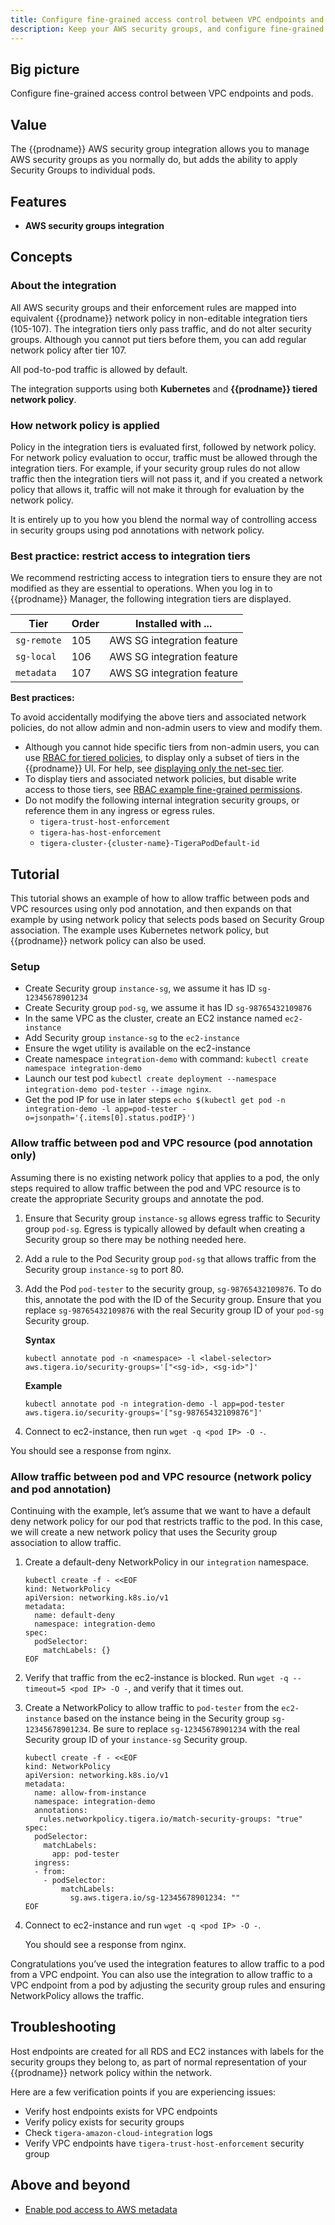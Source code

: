 ```yaml
---
title: Configure fine-grained access control between VPC endpoints and pods 
description: Keep your AWS security groups, and configure fine-grained access control between VPC endpoints and pods. 
---
```


## Big picture

Configure fine-grained access control between VPC endpoints and pods.

## Value

The {{prodname}} AWS security group integration allows you to manage AWS security groups as you normally do, but adds the ability to apply Security Groups to individual pods.

## Features

- **AWS security groups integration**

## Concepts

### About the integration

All AWS security groups and their enforcement rules are mapped into equivalent {{prodname}} network policy in non-editable integration tiers (105-107). The integration tiers only pass traffic, and do not alter security groups. Although you cannot put tiers before them, you can add regular network policy after tier 107.

All pod-to-pod traffic is allowed by default. 

The integration supports using both **Kubernetes** and **{{prodname}} tiered network policy**.

### How network policy is applied

Policy in the integration tiers is evaluated first, followed by network policy. For network policy evaluation to occur, traffic must be allowed through the integration tiers. For example, if your security group rules do not allow traffic then the integration tiers will not pass it, and if you created a network policy that allows it, traffic will not make it through for evaluation by the network policy.

It is entirely up to you how you blend the normal way of controlling access in security groups using pod annotations with network policy. 

### Best practice: restrict access to integration tiers

We recommend restricting access to integration tiers to ensure they are not modified as they are essential to operations. When you log in to {{prodname}} Manager, the following integration tiers are displayed. 

| Tier        | Order | Installed with ...         |
| ----------- | ----- | -------------------------- |
| `sg-remote` | 105   | AWS SG integration feature |
| `sg-local`  | 106   | AWS SG integration feature |
| `metadata`  | 107   | AWS SG integration feature |


**Best practices:**
 
To avoid accidentally modifying the above tiers and associated network policies, do not allow admin and non-admin users to view and modify them. 
  - Although you cannot hide specific tiers from non-admin users, you can use [RBAC for tiered policies](/security/rbac-tiered-policies), to display only a subset of tiers in the {{prodname}} UI. For help, see [displaying only the net-sec tier](../../rbac-tiered-policies.mdx#user-can-only-view-a-specific-tier).
  - To display tiers and associated network policies, but disable write access to those tiers, see [RBAC example fine-grained permissions](../../rbac-tiered-policies.mdx#fine-grained-rbac-for-policies-and-tiers).
- Do not modify the following internal integration security groups, or reference them in any ingress or egress rules. 
  - `tigera-trust-host-enforcement`
  - `tigera-has-host-enforcement`
  - `tigera-cluster-{cluster-name}-TigeraPodDefault-id`

## Tutorial

This tutorial shows an example of how to allow traffic between pods and VPC resources using only pod annotation, and then expands on that example by using network policy that selects pods based on Security Group association. The example uses Kubernetes network policy, but {{prodname}} network policy can also be used.

### Setup

- Create Security group `instance-sg`, we assume it has ID `sg-12345678901234`
- Create Security group `pod-sg`, we assume it has ID `sg-98765432109876`
- In the same VPC as the cluster, create an EC2 instance named `ec2-instance`
- Add Security group `instance-sg` to the `ec2-instance`
- Ensure the wget utility is available on the ec2-instance
- Create namespace `integration-demo` with command: `kubectl create namespace integration-demo`
- Launch our test pod `kubectl create deployment --namespace integration-demo pod-tester --image nginx`.
- Get the pod IP for use in later steps `echo $(kubectl get pod -n integration-demo -l app=pod-tester -o=jsonpath='{.items[0].status.podIP}')`

### Allow traffic between pod and VPC resource (pod annotation only)

Assuming there is no existing network policy that applies to a pod, the only steps required to allow traffic between the pod and VPC resource is to create the appropriate Security groups and annotate the pod.

1. Ensure that Security group `instance-sg` allows egress traffic to Security group `pod-sg`. Egress is typically allowed by default when creating a Security group so there may be nothing needed here.
1. Add a rule to the Pod Security group `pod-sg` that allows traffic from the Security group `instance-sg` to port 80.
1. Add the Pod `pod-tester` to the security group, `sg-98765432109876`. To do this, annotate the pod with the ID of the Security group. Ensure that you replace `sg-98765432109876` with the real Security group ID of your `pod-sg` Security group.

   **Syntax**

   ```
   kubectl annotate pod -n <namespace> -l <label-selector> aws.tigera.io/security-groups='["<sg-id>, <sg-id>"]'
   ```
   **Example**

   ```
   kubectl annotate pod -n integration-demo -l app=pod-tester aws.tigera.io/security-groups='["sg-98765432109876"]'
   ```
1. Connect to ec2-instance, then run `wget -q <pod IP> -O -`. 

  You should see a response from nginx.

### Allow traffic between pod and VPC resource (network policy and pod annotation)

Continuing with the example, let’s assume that we want to have a default deny network policy for our pod that restricts traffic to the pod. In this case, we will create a new network policy that uses the Security group association to allow traffic.  

1. Create a default-deny NetworkPolicy in our `integration` namespace.

   ```
   kubectl create -f - <<EOF
   kind: NetworkPolicy
   apiVersion: networking.k8s.io/v1
   metadata:
     name: default-deny
     namespace: integration-demo
   spec:
     podSelector:
       matchLabels: {}
   EOF
   ```
1. Verify that traffic from the ec2-instance is blocked. Run `wget -q --timeout=5 <pod IP> -O -`, and verify that it times out.
1. Create a NetworkPolicy to allow traffic to `pod-tester` from the `ec2-instance` based on the instance being in the Security group `sg-12345678901234`. Be sure to replace `sg-12345678901234` with the real Security group ID of your `instance-sg` Security group.

   ```
   kubectl create -f - <<EOF
   kind: NetworkPolicy
   apiVersion: networking.k8s.io/v1
   metadata:
     name: allow-from-instance
     namespace: integration-demo
     annotations:
      rules.networkpolicy.tigera.io/match-security-groups: "true"
   spec:
     podSelector:
       matchLabels:
         app: pod-tester
     ingress:
     - from:
       - podSelector:
           matchLabels:
             sg.aws.tigera.io/sg-12345678901234: ""
   EOF
   ```
1. Connect to ec2-instance and run `wget -q <pod IP> -O -`. 

   You should see a response from nginx.

Congratulations you’ve used the integration features to allow traffic to a pod from a VPC endpoint. You can also use the integration to allow traffic to a VPC endpoint from a pod by adjusting the security group rules and ensuring NetworkPolicy allows the traffic.

## Troubleshooting

Host endpoints are created for all RDS and EC2 instances with labels for the security groups they belong to, as part of normal representation of your {{prodname}} network policy within the network. 

Here are a few verification points if you are experiencing issues:

- Verify host endpoints exists for VPC endpoints
- Verify policy exists for security groups
- Check `tigera-amazon-cloud-integration` logs
- Verify VPC endpoints have `tigera-trust-host-enforcement` security group

## Above and beyond

- [Enable pod access to AWS metadata](/security/aws-integration/metadata-access)
